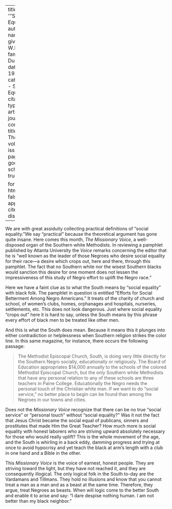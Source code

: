 
---
title: '''Social Equality'''
author:
  - name:
      given: W.E.B.
      family: Du Bois
date: May 1911
categories: 
  - Social Equality
citation: 
  type: article-journal
  container-title: The Crisis
  volume: 3
  issue: 1
  page: 25
google-scholar: true

format:
  html:
    toc: false
    appendix-cite-as: display
---



We are with great assiduity collecting practical definitions of "social equality."We say "practical" because the theoretical argument has gone quite insane. Here comes this month, *The Missionary Voice*, a well-disposed organ of the Southern white Methodists. In reviewing a pamphlet published by Atlanta University the *Voice* remarks concerning the editor that he is "well known as the leader of those Negroes who desire social equality for their race---a desire which crops out, here and there, through this pamphlet. The fact that no Southern white nor the wisest Southern blacks would sanction this desire for one moment does not lessen the impressiveness of this study of Negro effort to uplift the Negro race."

Here we have a faint clue as to what the South means by "social equality" with black folk. The pamphlet in question is entitled "Efforts for Social Betterment Among Negro Americans." It treats of the charity of church and school, of women's clubs, homes, orphanages and hospitals, nurseries, settlements, etc. This does not look dangerous. Just where social equality "crops out" here it is hard to say, unless the South means by this phrase every effort of black men to be treated like other men.

And this is what the South does mean. Because it means this it plunges into either contradiction or helplessness when Southern religion strikes the color line. In this same magazine, for instance, there occurs the following passage:

> The Methodist Episcopal Church, South, is doing very little directly for the Southern Negro socially, educationally or religiously. The Board of Education appropriates $14,000 annually to the schools of the colored Methodist Episcopal Church, but the only Southern white Methodists that have any personal relation to any of these schools are three teachers in Paine College. Educationally the Negro needs the personal touch of the Christian white man. If we want to do "social service," no better place to
begin can be found than among the Negroes in our towns and cities. 

Does not the *Missionary Voice* recognize that there can be no true "social service" or "personal touch" without "social equality?" Was it not the fact that Jesus Christ became the social equal of publicans, sinners and prostitutes that made Him the Great Teacher? How much more is social equality with honest laborers who are striving upward absolutely necessary for those who would really uplift? This is the whole movement of the age, and the South is whirling in a back eddy, damming progress and trying at once to avoid hypocrisy and yet teach the black at arm's length with a club in one hand and a Bible in the other.

This *Missionary Voice* is the voice of earnest, honest people. They are striving toward the light, but they have not reached it, and they are consequently illogical. The only logical folk in the South to-day are the Vardamans and Tillmans. They hold no illusions and know that you cannot treat a man as a man and as a beast at the same time. Therefore, they argue, treat Negroes as beasts. When will logic come to the better South and enable it to arise and say: "I dare despise nothing human. I am not better than my black neighbor."

